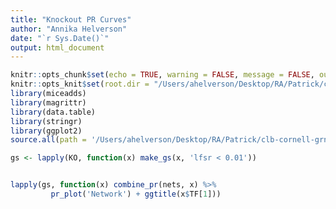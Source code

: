 ```yaml
---
title: "Knockout PR Curves"
author: "Annika Helverson"
date: "`r Sys.Date()`"
output: html_document
---
```


```r
knitr::opts_chunk$set(echo = TRUE, warning = FALSE, message = FALSE, out.width = "99%")
knitr::opts_knit$set(root.dir = "/Users/ahelverson/Desktop/RA/Patrick/clb-cornell-grn/")
library(miceadds)
library(magrittr)
library(data.table)
library(stringr)
library(ggplot2)
source.all(path = '/Users/ahelverson/Desktop/RA/Patrick/clb-cornell-grn/R')
```


```r
gs <- lapply(KO, function(x) make_gs(x, 'lfsr < 0.01'))


lapply(gs, function(x) combine_pr(nets, x) %>%
         pr_plot('Network') + ggtitle(x$TF[1]))

```
